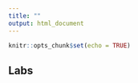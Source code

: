 ```yaml
---
title: ""
output: html_document
---
```


```r
knitr::opts_chunk$set(echo = TRUE)
```

## Labs